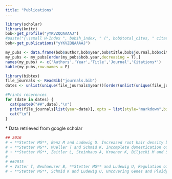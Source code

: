 ```yaml
---
title: "Publications"
---
```

```r
library(scholar)
library(knitr)
bob<-get_profile("yYKVZQQAAAAJ")
#paste("{\\small H-Index ", bob$h_index, " (", bob$total_cites, " citations as of ", date(), ")}",sep="")
bob<-get_publications("yYKVZQQAAAAJ")

my_pubs <- data.frame(bob$author,bob$year,bob$title,bob$journal,bob$cites)
my_pubs <- my_pubs[order(my_pubs$bob.year,decreasing = T),]
names(my_pubs) <- c('Authors','Year','Title','Journal','Citations*')
kable(my_pubs,row.names = F)

```


```r
library(bibtex)
file_journals <- ReadBib("journals.bib")
dates <- unlist(unique(file_journals$year))[order(unlist(unique(file_journals$year)),decreasing = TRUE)]

#Prints recerences
for (date in dates) {
  cat(paste0("##",date),"\n")
  print(file_journals[list(year=date)],.opts = list(style="markdown",bib.style ="authoryear" ,max.names =10,dashed=FALSE))
  cat("\n")
}
```


\* Data retrieved from google scholar

```r
## 2016
# + **Stetter MG**, Benz M and Ludewig U. Increased root hair density by loss of WRKY6 in Arabidopsis thaliana (2016) PeerJ preprints
# + **Stetter MG**, Mueller T and Schmid K, Incomplete domestication of South American grain amaranth (Amaranthus caudatus) from its wild relatives bioRxiv
# + **Stetter MG**, Zeitler L, Steinhaus A, Kroener K, Biljecki M and Schmid K. Crossing methods and cultivation conditions for rapid production of segregating populations in three grain amaranth species (2016) Front. Plant Sci. 7:816
# 
# ##2015
# + Vatter T, Neuhaeuser B, **Stetter MG** and Ludewig U, Regulation of length and density of Arabidopsis root hairs by ammonium and nitrate (2015) Journal of Plant Research 128,5:839-848
# + **Stetter MG**, Schmid K and Ludewig U, Uncovering Genes and Ploidy Involved in the High Diversity in Root Hair Density, Length and Response to Local Scarce Phosphate in Arabidopsis thaliana (2015) PloS one 10, 3:e0120604
```

